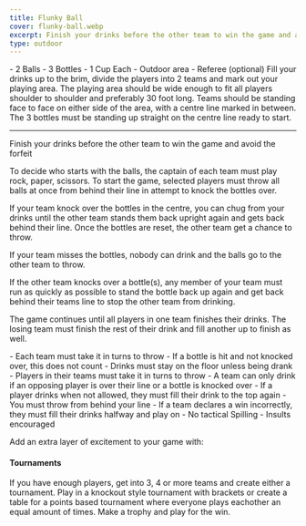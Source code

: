```yaml
---
title: Flunky Ball
cover: flunky-ball.webp
excerpt: Finish your drinks before the other team to win the game and avoid the forfeit
type: outdoor
---
```


<GameHero
  cover="/BeerGoggleGames/images/flunky-ball.webp"
  alt="Flunky Ball"
/>

<GameSection title="Equipment" icon="/BeerGoggleGames/images/liquor.webp">
-   2 Balls
-   3 Bottles
-   1 Cup Each
-   Outdoor area
-   Referee (optional)
</GameSection>

<GameSection title="Setup" icon="/BeerGoggleGames/images/settings.webp">
Fill your drinks up to the brim, divide the players into 2 teams and mark out your playing area. The playing area should be wide enough to fit all players shoulder to shoulder and preferably 30 foot long. Teams should be standing face to face on either side of the area, with a centre line marked in between. The 3 bottles must be standing up straight on the centre line ready to start.

* * *
</GameSection>

<GameSection title="Aim of the Game" icon="/BeerGoggleGames/images/target.webp">
<p>Finish your drinks before the other team to win the game and avoid the forfeit</p>
</GameSection>

<GameSection title="How to Play" icon="/BeerGoggleGames/images/question.webp">
To decide who starts with the balls, the captain of each team must play rock, paper, scissors. To start the game, selected players must throw all balls at once from behind their line in attempt to knock the bottles over.

If your team knock over the bottles in the centre, you can chug from your drinks until the other team stands them back upright again and gets back behind their line. Once the bottles are reset, the other team get a chance to throw.

If your team misses the bottles, nobody can drink and the balls go to the other team to throw.

If the other team knocks over a bottle(s), any member of your team must run as quickly as possible to stand the bottle back up again and get back behind their teams line to stop the other team from drinking.

The game continues until all players in one team finishes their drinks. The losing team must finish the rest of their drink and fill another up to finish as well.
</GameSection>

<GameSection title="Rules" icon="/BeerGoggleGames/images/rules.webp">
-   Each team must take it in turns to throw
-   If a bottle is hit and not knocked over, this does not count
-   Drinks must stay on the floor unless being drank
-   Players in their teams must take it in turns to throw
-   A team can only drink if an opposing player is over their line or a bottle is knocked over
-   If a player drinks when not allowed, they must fill their drink to the top again
-   You must throw from behind your line
-   If a team declares a win incorrectly, they must fill their drinks halfway and play on
-   No tactical Spilling
-   Insults encouraged
</GameSection>

<GameSection title="Special Edition" icon="/BeerGoggleGames/images/special.webp">

<p>Add an extra layer of excitement to your game with:</p>

<h4>Tournaments</h4>

<p>If you have enough players, get into 3, 4 or more teams and create either a tournament. Play in a knockout style tournament with brackets or create a table for a points based tournament where everyone plays eachother an equal amount of times. Make a trophy and play for the win.</p>
</GameSection>

<ShareButtons title="Flunky Ball" />

<FeedbackCard>
</FeedbackCard>
